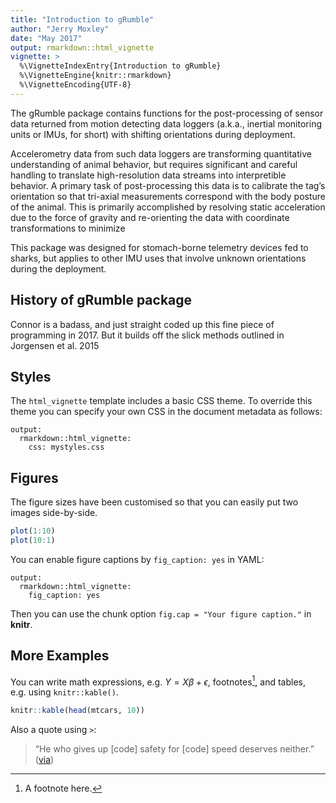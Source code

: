 ```yaml
---
title: "Introduction to gRumble"
author: "Jerry Moxley"
date: "May 2017"
output: rmarkdown::html_vignette
vignette: >
  %\VignetteIndexEntry{Introduction to gRumble}
  %\VignetteEngine{knitr::rmarkdown}
  %\VignetteEncoding{UTF-8}
---
```


The gRumble package contains functions for the post-processing of sensor data returned from motion detecting data loggers (a.k.a., inertial monitoring units or IMUs, for short) with shifting orientations during deployment.   

Accelerometry data from such data loggers are transforming quantitative understanding of animal behavior, but requires significant and careful handling to translate high-resolution data streams into interpretible behavior.  A primary task of post-processing this data is to calibrate the tag's orientation so that tri-axial measurements correspond with the body posture of the animal.  This is primarily accomplished by resolving static acceleration due to the force of gravity and re-orienting the data with coordinate transformations to minimize 

This package was designed for stomach-borne telemetry devices fed to sharks, but applies to other IMU uses that involve unknown orientations during the deployment.  


## History of gRumble package

Connor is a badass, and just straight coded up this fine piece of programming in 2017.  But it builds off the slick methods outlined in Jorgensen et al. 2015

## Styles

The `html_vignette` template includes a basic CSS theme. To override this theme you can specify your own CSS in the document metadata as follows:

    output: 
      rmarkdown::html_vignette:
        css: mystyles.css

## Figures

The figure sizes have been customised so that you can easily put two images side-by-side. 

```r
plot(1:10)
plot(10:1)
```

You can enable figure captions by `fig_caption: yes` in YAML:

    output:
      rmarkdown::html_vignette:
        fig_caption: yes

Then you can use the chunk option `fig.cap = "Your figure caption."` in **knitr**.

## More Examples

You can write math expressions, e.g. $Y = X\beta + \epsilon$, footnotes^[A footnote here.], and tables, e.g. using `knitr::kable()`.

```r
knitr::kable(head(mtcars, 10))
```

Also a quote using `>`:

> "He who gives up [code] safety for [code] speed deserves neither."
([via](https://twitter.com/hadleywickham/status/504368538874703872))
